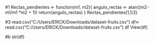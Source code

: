 #1
Rectas_pendientes <- function(m1, m2){
angulo_rectas <- atan((m2-m1/m1 *m2 + 1))
return(angulo_rectas)
}
Rectas_pendientes(1,1/2)


#3
read.csv("C:/Users/ERICK/Downloads/dataset-fruits.csv")
df<-read.csv("C:/Users/ERICK/Downloads/dataset-fruits.csv")
df
View(df)



#b
str(df)








